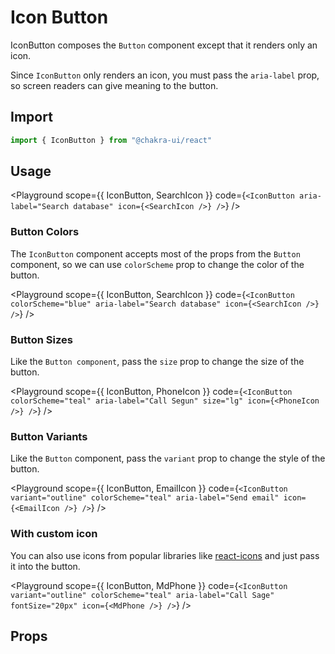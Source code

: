   


#  Icon Button

IconButton composes the `Button` component except that it renders only an icon.





Since `IconButton` only renders an icon, you must pass the `aria-label` prop, so
screen readers can give meaning to the button.

## Import

```js
import { IconButton } from "@chakra-ui/react"
```

## Usage

<Playground
scope={{ IconButton, SearchIcon }}
code={`
<IconButton aria-label="Search database" icon={<SearchIcon />} />
`}
/>

### Button Colors

The `IconButton` component accepts most of the props from the `Button`
component, so we can use `colorScheme` prop to change the color of the button.

<Playground
scope={{ IconButton, SearchIcon }}
code={`
<IconButton
  colorScheme="blue"
  aria-label="Search database"
  icon={<SearchIcon />}
/>
`}
/>

### Button Sizes

Like the `Button component`, pass the `size` prop to change the size of the
button.

<Playground
scope={{ IconButton, PhoneIcon }}
code={`
<IconButton
  colorScheme="teal"
  aria-label="Call Segun"
  size="lg"
  icon={<PhoneIcon />}
/>
`}
/>

### Button Variants

Like the `Button` component, pass the `variant` prop to change the style of the
button.

<Playground
scope={{ IconButton, EmailIcon }}
code={`
<IconButton
  variant="outline"
  colorScheme="teal"
  aria-label="Send email"
  icon={<EmailIcon />}
/>
`}
/>

### With custom icon

You can also use icons from popular libraries like
[react-icons](https://react-icons.github.io/react-icons/) and just pass it into
the button.

<Playground
scope={{ IconButton, MdPhone }}
code={`
<IconButton
  variant="outline"
  colorScheme="teal"
  aria-label="Call Sage"
  fontSize="20px"
  icon={<MdPhone />}
/>
`}
/>

## Props

<PropsTable of="IconButton" />